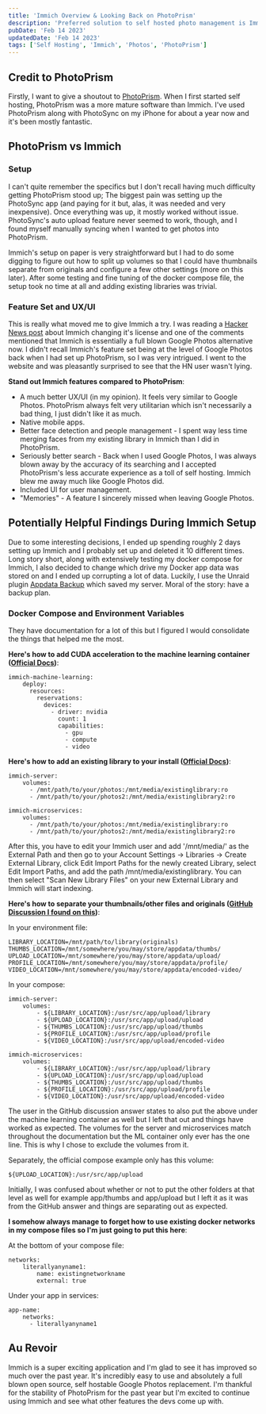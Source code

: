 ```yaml
---
title: 'Immich Overview & Looking Back on PhotoPrism'
description: 'Preferred solution to self hosted photo management is Immich (for now)'
pubDate: 'Feb 14 2023'
updatedDate: 'Feb 14 2023'
tags: ['Self Hosting', 'Immich', 'Photos', 'PhotoPrism']
---
```


## Credit to PhotoPrism 

Firstly, I want to give a shoutout to [PhotoPrism](https://github.com/photoprism/photoprism). When I first started self hosting, PhotoPrism was a more mature software than Immich. I've used PhotoPrism along with PhotoSync on my iPhone for about a year now and it's been mostly fantastic. 

## PhotoPrism vs Immich

### Setup

I can't quite remember the specifics but I don't recall having much difficulty getting PhotoPrism stood up; The biggest pain was setting up the PhotoSync app (and paying for it but, alas, it was needed and very inexpensive). Once everything was up, it mostly worked without issue. PhotoSync's auto upload feature never seemed to work, though, and I found myself manually syncing when I wanted to get photos into PhotoPrism.

Immich's setup on paper is very straightforward but I had to do some digging to figure out how to split up volumes so that I could have thumbnails separate from originals and configure a few other settings (more on this later). After some testing and fine tuning of the docker compose file, the setup took no time at all and adding existing libraries was trivial.

### Feature Set and UX/UI

This is really what moved me to give Immich a try. I was reading a [Hacker News post](https://news.ycombinator.com/item?id=39336890) about Immich changing it's license and one of the comments mentioned that Immich is essentially a full blown Google Photos alternative now. I didn't recall Immich's feature set being at the level of Google Photos back when I had set up PhotoPrism, so I was very intrigued. I went to the website and was pleasantly surprised to see that the HN user wasn't lying.

**Stand out Immich features compared to PhotoPrism**:
- A much better UX/UI (in my opinion). It feels very similar to Google Photos. PhotoPrism always felt very utilitarian which isn't necessarily a bad thing, I just didn't like it as much.
- Native mobile apps.
- Better face detection and people management - I spent way less time merging faces from my existing library in Immich than I did in PhotoPrism.
- Seriously better search - Back when I used Google Photos, I was always blown away by the accuracy of its searching and I accepted PhotoPrism's less accurate experience as a toll of self hosting. Immich blew me away much like Google Photos did.
- Included UI for user management.
- "Memories" - A feature I sincerely missed when leaving Google Photos.

## Potentially Helpful Findings During Immich Setup

Due to some interesting decisions, I ended up spending roughly 2 days setting up Immich and I probably set up and deleted it 10 different times. Long story short, along with extensively testing my docker compose for Immich, I also decided to change which drive my Docker app data was stored on and I ended up corrupting a lot of data. Luckily, I use the Unraid plugin [Appdata Backup](https://github.com/Commifreak/unraid-appdata.backup) which saved my server. Moral of the story: have a backup plan.

### Docker Compose and Environment Variables

They have documentation for a lot of this but I figured I would consolidate the things that helped me the most.

**Here's how to add CUDA acceleration to the machine learning container ([Official Docs](https://immich.app/docs/features/ml-hardware-acceleration))**:

```
immich-machine-learning:
    deploy:
      resources:
        reservations:
          devices:
            - driver: nvidia
              count: 1
              capabilities:
                - gpu
                - compute
                - video
```

**Here's how to add an existing library to your install ([Official Docs](https://immich.app/docs/features/libraries#usage))**:

```
immich-server:
    volumes:
      - /mnt/path/to/your/photos:/mnt/media/existinglibrary:ro
      - /mnt/path/to/your/photos2:/mnt/media/existinglibrary2:ro

immich-microservices:
    volumes:
      - /mnt/path/to/your/photos:/mnt/media/existinglibrary:ro
      - /mnt/path/to/your/photos2:/mnt/media/existinglibrary2:ro
```

After this, you have to edit your Immich user and add '/mnt/media/' as the External Path and then go to your Account Settings -> Libraries -> Create External Library, click Edit Import Paths for the newly created Library, select Edit Import Paths, and add the path /mnt/media/existinglibrary. You can then select "Scan New Library Files" on your new External Library and Immich will start indexing.

**Here's how to separate your thumbnails/other files and originals ([GitHub Discussion I found on this](https://github.com/immich-app/immich/discussions/2328))**:

In your environment file:

```
LIBRARY_LOCATION=/mnt/path/to/library(originals)
THUMBS_LOCATION=/mnt/somewhere/you/may/store/appdata/thumbs/
UPLOAD_LOCATION=/mnt/somewhere/you/may/store/appdata/upload/
PROFILE_LOCATION=/mnt/somewhere/you/may/store/appdata/profile/
VIDEO_LOCATION=/mnt/somewhere/you/may/store/appdata/encoded-video/
```

In your compose:

```
immich-server:
    volumes:
        - ${LIBRARY_LOCATION}:/usr/src/app/upload/library
        - ${UPLOAD_LOCATION}:/usr/src/app/upload/upload
        - ${THUMBS_LOCATION}:/usr/src/app/upload/thumbs
        - ${PROFILE_LOCATION}:/usr/src/app/upload/profile
        - ${VIDEO_LOCATION}:/usr/src/app/upload/encoded-video
      
immich-microservices:
    volumes:
        - ${LIBRARY_LOCATION}:/usr/src/app/upload/library
        - ${UPLOAD_LOCATION}:/usr/src/app/upload/upload
        - ${THUMBS_LOCATION}:/usr/src/app/upload/thumbs
        - ${PROFILE_LOCATION}:/usr/src/app/upload/profile
        - ${VIDEO_LOCATION}:/usr/src/app/upload/encoded-video
```

The user in the GitHub discussion answer states to also put the above under the machine learning container as well but I left that out and things have worked as expected. The volumes for the server and microservices match throughout the documentation but the ML container only ever has the one line. This is why I chose to exclude the volumes from it.

Separately, the official compose example only has this volume:

```
${UPLOAD_LOCATION}:/usr/src/app/upload
```

Initially, I was confused about whether or not to put the other folders at that level as well for example app/thumbs and app/upload but I left it as it was from the GitHub answer and things are separating out as expected.

**I somehow always manage to forget how to use existing docker networks in my compose files so I'm just going to put this here**:

At the bottom of your compose file:

```
networks:
    literallyanyname1:
        name: existingnetworkname
        external: true
```

Under your app in services:

```
app-name:
    networks:
      - literallyanyname1
```

## Au Revoir

Immich is a super exciting application and I'm glad to see it has improved so much over the past year. It's incredibly easy to use and absolutely a full blown open source, self hostable Google Photos replacement. I'm thankful for the stability of PhotoPrism for the past year but I'm excited to continue using Immich and see what other features the devs come up with.